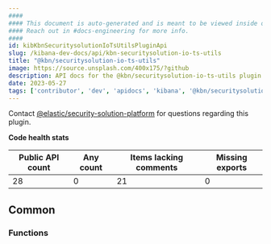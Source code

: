 ```yaml
---
####
#### This document is auto-generated and is meant to be viewed inside our experimental, new docs system.
#### Reach out in #docs-engineering for more info.
####
id: kibKbnSecuritysolutionIoTsUtilsPluginApi
slug: /kibana-dev-docs/api/kbn-securitysolution-io-ts-utils
title: "@kbn/securitysolution-io-ts-utils"
image: https://source.unsplash.com/400x175/?github
description: API docs for the @kbn/securitysolution-io-ts-utils plugin
date: 2023-05-27
tags: ['contributor', 'dev', 'apidocs', 'kibana', '@kbn/securitysolution-io-ts-utils']
---
```




Contact [@elastic/security-solution-platform](https://github.com/orgs/elastic/teams/security-solution-platform) for questions regarding this plugin.

**Code health stats**

| Public API count  | Any count | Items lacking comments | Missing exports |
|-------------------|-----------|------------------------|-----------------|
| 28 | 0 | 21 | 0 |

## Common

### Functions
<DocDefinitionList data={kbnSecuritysolutionIoTsUtilsObj.common.functions}/>

